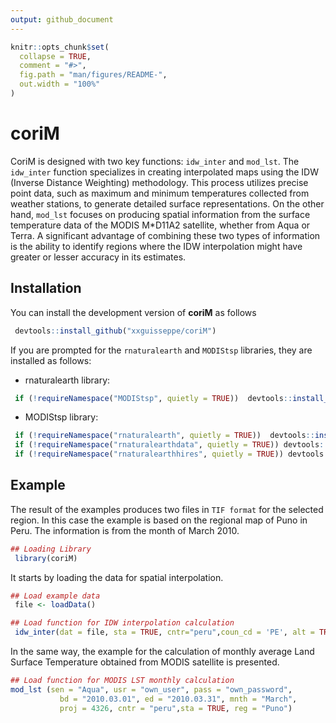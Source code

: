 ```yaml
---
output: github_document
---
```


<!-- README.md is generated from README.Rmd. Please edit that file -->

```r
knitr::opts_chunk$set(
  collapse = TRUE,
  comment = "#>",
  fig.path = "man/figures/README-",
  out.width = "100%"
)
```

# coriM

<!-- badges: start -->
<!-- badges: end -->

CoriM is designed with two key functions: `idw_inter` and `mod_lst`. The `idw_inter` function specializes in creating interpolated maps using the IDW (Inverse Distance Weighting) methodology. This process utilizes precise point data, such as maximum and minimum temperatures collected from weather stations, to generate detailed surface representations. On the other hand, `mod_lst` focuses on producing spatial information from the surface temperature data of the MODIS M*D11A2 satellite, whether from Aqua or Terra. A significant advantage of combining these two types of information is the ability to identify regions where the IDW interpolation might have greater or lesser accuracy in its estimates.


## Installation


You can install the development version of **coriM** as follows
```r
 devtools::install_github("xxguisseppe/coriM")
```

If you are prompted for the `rnaturalearth` and `MODIStsp` libraries, they are installed as follows:

*    rnaturalearth library:
``` r
 if (!requireNamespace("MODIStsp", quietly = TRUE))  devtools::install_github("ropensci/MODIStsp")
```
*    MODIStsp library:
``` r
 if (!requireNamespace("rnaturalearth", quietly = TRUE))  devtools::install_github("ropensci/rnaturalearth")
 if (!requireNamespace("rnaturalearthdata", quietly = TRUE)) devtools::install_github("ropensci/rnaturalearthdata")
 if (!requireNamespace("rnaturalearthhires", quietly = TRUE)) devtools::install_github("ropensci/rnaturalearthhires")
```


## Example
The result of the examples produces two files in `TIF format` for the selected region. In this case the example is based on the regional map of Puno in Peru. The information is from the month of March 2010.

```r
## Loading Library
 library(coriM)
 ```
It starts by loading the data for spatial interpolation.
```r
## Load example data
 file <- loadData()

## Load function for IDW interpolation calculation
 idw_inter(dat = file, sta = TRUE, cntr="peru",coun_cd = 'PE', alt = TRUE, reg = "Puno")
```
In the same way, the example for the calculation of monthly average Land Surface Temperature obtained from MODIS satellite is presented.
```r
## Load function for MODIS LST monthly calculation
mod_lst (sen = "Aqua", usr = "own_user", pass = "own_password",
           bd = "2010.03.01", ed = "2010.03.31", mnth = "March",
           proj = 4326, cntr = "peru",sta = TRUE, reg = "Puno")
```



